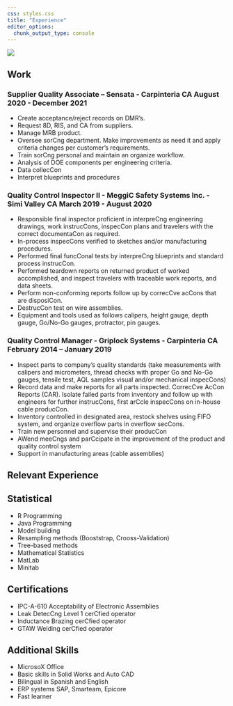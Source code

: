 ```yaml
---
css: styles.css
title: "Experience"
editor_options: 
  chunk_output_type: console
---
```


::: container

![](img/profile.jpeg){.rounded-circle}
:::

## Work

::: content-block
::: features
::: {.feature .box}

### Supplier Quality Associate – Sensata - Carpinteria CA August 2020 - December 2021

- Create acceptance/reject records on DMR’s.
- Request 8D, RIS, and CA from suppliers.
- Manage MRB product.
- Oversee sorCng department. Make improvements as need it and apply criteria changes per
customer’s requirements.
- Train sorCng personal and maintain an organize workflow.
- Analysis of DOE components per engineering criteria.
- Data collecCon
- Interpret blueprints and procedures

:::

::: {.feature .box}


### Quality Control Inspector II - MeggiC Safety Systems Inc. - Simi Valley CA March 2019 - August 2020


- Responsible final inspector proficient in interpreCng engineering drawings, work instrucCons, inspecCon plans and travelers with the correct documentaCon as required.
- In-process inspecCons verified to sketches and/or manufacturing procedures.
- Performed final funcConal tests by interpreCng blueprints and standard process instrucCon.
- Performed teardown reports on returned product of worked accomplished, and inspect travelers
with traceable work reports, and data sheets.
- Perform non-conforming reports follow up by correcCve acCons that are disposiCon.
- DestrucCon test on wire assemblies.
- Equipment and tools used as follows calipers, height gauge, depth gauge, Go/No-Go gauges,
protractor, pin gauges.

:::

::: {.feature .box}

### Quality Control Manager - Griplock Systems - Carpinteria CA February 2014 – January 2019

- Inspect parts to company’s quality standards (take measurements with calipers and micrometers, thread checks with proper Go and No-Go gauges, tensile test, AQL samples visual and/or mechanical inspecCons)
- Record data and make reports for all parts inspected. CorrecCve AcCon Reports (CAR). Isolate failed parts from inventory and follow up with engineers for further instrucCons, first arCcle inspecCons on in-house cable producCon.
- Inventory controlled in designated area, restock shelves using FIFO system, and organize overflow parts in overflow secCons.
- Train new personnel and supervise their producCon
- AWend meeCngs and parCcipate in the improvement of the product and quality control system
- Support in manufacturing areas (cable assemblies)

:::
:::
:::


## Relevant Experience

::: content-block
::: features
::: {.feature .box}

## Statistical

- R Programming
- Java Programming
- Model building
- Resampling methods (Booststrap, Crooss-Validation)
- Tree-based methods
- Mathematical Statistics
- MatLab
- Minitab

:::

::: {.feature .box}

## Certifications

- IPC-A-610 Acceptability of Electronic Assemblies 
- Leak DetecCng Level 1 cerCfied operator
- Inductance Brazing cerCfied operator
- GTAW Welding cerCfied operator


:::

::: {.feature .box}

## Additional Skills

- MicrosoX Office
- Basic skills in Solid Works and Auto CAD
- Bilingual in Spanish and English
- ERP systems SAP, Smarteam, Epicore
- Fast learner

::: 
::: 
:::